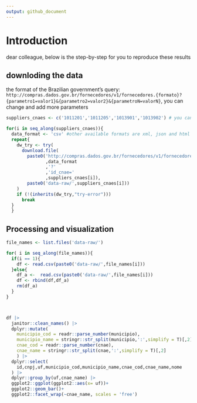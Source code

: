```yaml
---
output: github_document
---
```

# **Introduction**

dear colleague, below is the step-by-step for you to reproduce these results

## **downloding the data**


the format of the Brazilian government's query:  `http://compras.dados.gov.br/fornecedores/v1/fornecedores.{formato}?{parametro1=valor1}&{parametro2=valor2}&{parametroN=valorN}`, you can change and add more parameters


```r
suppliers_cnaes <- c('1011201','1011205','1013901','1013902') # you can changes this suppliers if you want

for(i in seq_along(suppliers_cnaes)){
  data_format <- 'csv' #other available formats are xml, json and html
  repeat{
    dw_try <- try(
      download.file(
        paste0('http://compras.dados.gov.br/fornecedores/v1/fornecedores.'
               ,data_format
               ,'?'
               ,'id_cnae='
               ,suppliers_cnaes[i]),
        paste0('data-raw/',suppliers_cnaes[i]))
    )
    if (!(inherits(dw_try,"try-error"))) 
      break
  }
  }

```



## **Processing and visualization**

```r

file_names <- list.files('data-raw/')

for( i in seq_along(file_names)){
  if(i == 1){
    df <- read.csv(paste0('data-raw/',file_names[i]))
  }else{
    df_a <-  read.csv(paste0('data-raw/',file_names[i]))
    df <- rbind(df,df_a)
    rm(df_a)
  }
}



df |> 
  janitor::clean_names() |> 
  dplyr::mutate(
    municipio_cod = readr::parse_number(municipio),
    municipio_name = stringr::str_split(municipio,':',simplify = T)[,2],
    cnae_cod = readr::parse_number(cnae),
    cnae_name = stringr::str_split(cnae,':',simplify = T)[,2]
    ) |> 
  dplyr::select(
    id,cnpj,uf,municipio_cod,municipio_name,cnae_cod,cnae_name,nome
  ) |> 
  dplyr::group_by(uf,cnae_name) |> 
  ggplot2::ggplot(ggplot2::aes(x= uf))+
  ggplot2::geom_bar()+
  ggplot2::facet_wrap(~cnae_name, scales = 'free')

```

